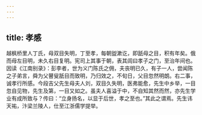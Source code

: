 ```yaml
---
---
---
```

title: 孝感
---




越枫桥里人丁氏，母双目失明，丁至孝，每朝盥漱讫，即舐母之目，积有年矣。俄而母左目明，未久右目复明。宪司上其事于朝，表其闾曰孝子之门，至治年间也。因读《江南别录》：彭李者，世为义门陈氏之佣，夫丧明已久，有子一人，尝闻陈之子弟言，舜为父瞽叟舐目而致明，乃归效之，不旬日，父目忽然明朗。右二事，诚孝行所感。今段吉父先生母夫人刘，双目久失明，医弗能愈，先生中乡举，一目忽自见物，先生及第，一目又如之。虽夫人喜溢于中，不自知其然而然，亦先生学业有成所致与？传曰：“立身扬名，以显于后世，孝之至也。”其此之谓焉。先生讳天祐，汴梁兰陵人，仕至江浙儒学提举。